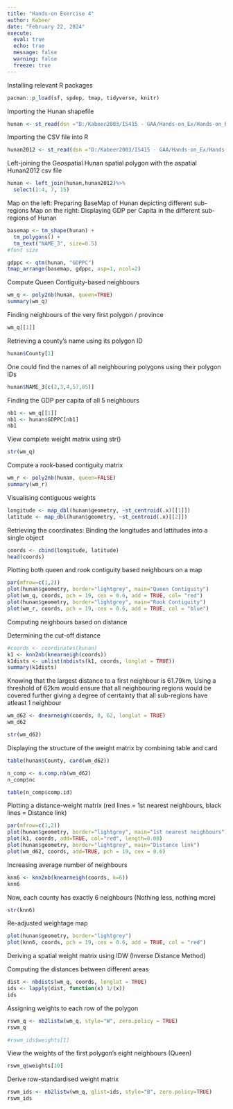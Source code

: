 ```yaml
---
title: "Hands-on Exercise 4"
author: Kabeer
date: "February 22, 2024"
execute: 
  eval: true
  echo: true
  message: false
  warning: false
  freeze: true
---
```


Installing relevant R packages

```r
pacman::p_load(sf, spdep, tmap, tidyverse, knitr)
```

Importing the Hunan shapefile

```r
hunan <- st_read(dsn ="D:/Kabeer2003/IS415 - GAA/Hands-on_Ex/Hands-on_Ex04/data/geospatial", layer = "Hunan")
```

Importing the CSV file into R

```r
hunan2012 <- st_read(dsn ="D:/Kabeer2003/IS415 - GAA/Hands-on_Ex/Hands-on_Ex04/data/aspatial/Hunan_2012.csv")
```
Left-joining the Geospatial Hunan spatial polygon with the aspatial Hunan2012 csv file

```r
hunan <- left_join(hunan,hunan2012)%>%
  select(1:4, 7, 15)
```
Map on the left: Preparing BaseMap of Hunan depicting different sub-regions
Map on the right: Displaying GDP per Capita in the different sub-regions of Hunan

```r
basemap <- tm_shape(hunan) +
  tm_polygons() +
  tm_text("NAME_3", size=0.5)
#font size

gdppc <- qtm(hunan, "GDPPC")
tmap_arrange(basemap, gdppc, asp=1, ncol=2)
```

Compute Queen Contiguity-based neighbours

```r
wm_q <- poly2nb(hunan, queen=TRUE)
summary(wm_q)
```

Finding neighbours of the very first polygon / province

```r
wm_q[[1]]
```

Retrieving a county's name using its polygon ID

```r
hunan$County[1]
```

One could find the names of all neighbouring polygons using their polygon IDs

```r
hunan$NAME_3[c(2,3,4,57,85)]
```

Finding the GDP per capita of all 5 neighbours

```r
nb1 <- wm_q[[1]]
nb1 <- hunan$GDPPC[nb1]
nb1
```

View complete weight matrix using str()

```r
str(wm_q)
```

Compute a rook-based contiguity matrix

```r
wm_r <- poly2nb(hunan, queen=FALSE)
summary(wm_r)
```

Visualising contiguous weights

```r
longitude <- map_dbl(hunan$geometry, ~st_centroid(.x)[[1]])
latitude <- map_dbl(hunan$geometry, ~st_centroid(.x)[[2]])
```

Retrieving the coordinates: Binding the longitudes and lattitudes into a single object

```r
coords <- cbind(longitude, latitude)
head(coords)
```

Plotting both queen  and rook contiguity based neighbours on a map

```r
par(mfrow=c(1,2))
plot(hunan$geometry, border="lightgrey", main="Queen Contiguity")
plot(wm_q, coords, pch = 19, cex = 0.6, add = TRUE, col= "red")
plot(hunan$geometry, border="lightgrey", main="Rook Contiguity")
plot(wm_r, coords, pch = 19, cex = 0.6, add = TRUE, col = "blue")
```

Computing neighbours based on distance

Determining the cut-off distance

```r
#coords <- coordinates(hunan)
k1 <- knn2nb(knearneigh(coords))
k1dists <- unlist(nbdists(k1, coords, longlat = TRUE))
summary(k1dists)
```

Knowing that the largest distance to a first neighbour is 61.79km, Using a threshold of 62km would ensure that all neighbouring regions would be covered further giving a degree of cerrtainty that all sub-regions have atleast 1 neighbour

```r
wm_d62 <- dnearneigh(coords, 0, 62, longlat = TRUE)
wm_d62
```

```r
str(wm_d62)
```

Displaying the structure of the weight matrix by combining table and card

```r
table(hunan$County, card(wm_d62))
```

```r
n_comp <- n.comp.nb(wm_d62)
n_comp$nc

table(n_comp$comp.id)
```

Plotting a distance-weight matrix 
(red lines = 1st nearest neighbours, black lines = Distance link)

```r
par(mfrow=c(1,2))
plot(hunan$geometry, border="lightgrey", main="1st nearest neighbours")
plot(k1, coords, add=TRUE, col="red", length=0.08)
plot(hunan$geometry, border="lightgrey", main="Distance link")
plot(wm_d62, coords, add=TRUE, pch = 19, cex = 0.6)
```

Increasing average number of neighbours

```r
knn6 <- knn2nb(knearneigh(coords, k=6))
knn6


```

Now, each county has exactly 6 neighbours (Nothing less, nothing more)

```r
str(knn6)
```

Re-adjusted weightage map

```r
plot(hunan$geometry, border="lightgrey")
plot(knn6, coords, pch = 19, cex = 0.6, add = TRUE, col = "red")
```

Deriving a spatial weight matrix using IDW (Inverse Distance Method)

Computing the distances between different areas

```r
dist <- nbdists(wm_q, coords, longlat = TRUE)
ids <- lapply(dist, function(x) 1/(x))
ids

```
Assigning weights to each row of the polygon

```r
rswm_q <- nb2listw(wm_q, style="W", zero.policy = TRUE)
rswm_q

#rswm_ids$weights[1]
```
View the weights of the first polygon's eight neighbours (Queen)

```r
rswm_q$weights[10]
```

Derive row-standardised weight matrix

```r
rswm_ids <- nb2listw(wm_q, glist=ids, style="B", zero.policy=TRUE)
rswm_ids
```








